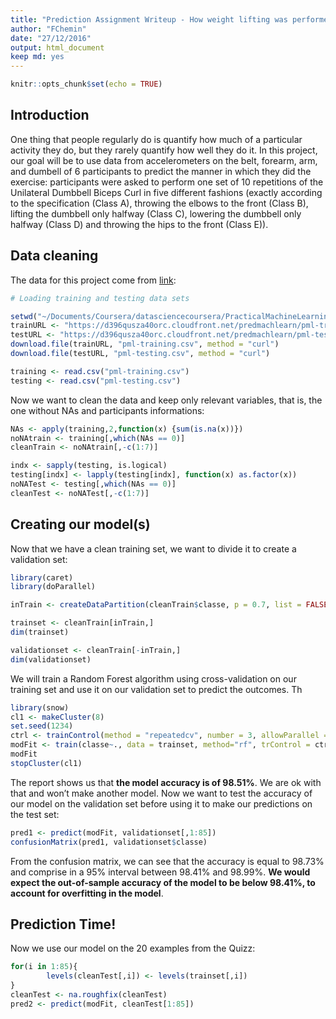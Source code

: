 ```yaml
---
title: "Prediction Assignment Writeup - How weight lifting was performed"
author: "FChemin"
date: "27/12/2016"
output: html_document
keep md: yes
---
```


```r
knitr::opts_chunk$set(echo = TRUE)
```

## Introduction

One thing that people regularly do is quantify how much of a particular activity they do, but they rarely quantify how well they do it. In this project, our goal will be to use data from accelerometers on the belt, forearm, arm, and dumbell of 6 participants to predict the manner in which they did the exercise: participants were asked to perform one set of 10 repetitions of the Unilateral Dumbbell Biceps Curl in five different fashions (exactly according to the specification (Class A), throwing the elbows to the front (Class B), lifting the dumbbell only halfway (Class C), lowering the dumbbell only halfway (Class D) and throwing the hips to the front (Class E)).

## Data cleaning

The data for this project come from [link](http://groupware.les.inf.puc-rio.br/har):  

```r
# Loading training and testing data sets

setwd("~/Documents/Coursera/datasciencecoursera/PracticalMachineLearning")
trainURL <- "https://d396qusza40orc.cloudfront.net/predmachlearn/pml-training.csv"
testURL <- "https://d396qusza40orc.cloudfront.net/predmachlearn/pml-testing.csv"
download.file(trainURL, "pml-training.csv", method = "curl")
download.file(testURL, "pml-testing.csv", method = "curl")

training <- read.csv("pml-training.csv")
testing <- read.csv("pml-testing.csv")
```

Now we want to clean the data and keep only relevant variables, that is, the one without NAs and participants informations:

```r
NAs <- apply(training,2,function(x) {sum(is.na(x))})
noNAtrain <- training[,which(NAs == 0)]
cleanTrain <- noNAtrain[,-c(1:7)]

indx <- sapply(testing, is.logical)
testing[indx] <- lapply(testing[indx], function(x) as.factor(x))
noNATest <- testing[,which(NAs == 0)]
cleanTest <- noNATest[,-c(1:7)]
```

## Creating our model(s)

Now that we have a clean training set, we want to divide it to create a validation set:

```r
library(caret)
library(doParallel)

inTrain <- createDataPartition(cleanTrain$classe, p = 0.7, list = FALSE)

trainset <- cleanTrain[inTrain,]
dim(trainset)

validationset <- cleanTrain[-inTrain,]
dim(validationset)
```

We will train a Random Forest algorithm using cross-validation on our training set and use it on our validation set to predict the outcomes. Th

```r
library(snow)
cl1 <- makeCluster(8)
set.seed(1234)
ctrl <- trainControl(method = "repeatedcv", number = 3, allowParallel = TRUE, verboseIter = TRUE)
modFit <- train(classe~., data = trainset, method="rf", trControl = ctrl)
modFit
stopCluster(cl1)
```

The report shows us that **the model accuracy is of 98.51%**. We are ok with that and won't make another model.
Now we want to test the accuracy of our model on the validation set before using it to make our predictions on the test set:

```r
pred1 <- predict(modFit, validationset[,1:85])
confusionMatrix(pred1, validationset$classe)
```

From the confusion matrix, we can see that the accuracy is equal to 98.73% and comprise in a 95% interval between 98.41% and 98.99%. **We would expect the out-of-sample accuracy of the model to be below 98.41%, to account for overfitting in the model**.

## Prediction Time!

Now we use our model on the 20 examples from the Quizz:

```r
for(i in 1:85){
        levels(cleanTest[,i]) <- levels(trainset[,i])
}
cleanTest <- na.roughfix(cleanTest)
pred2 <- predict(modFit, cleanTest[1:85])
```